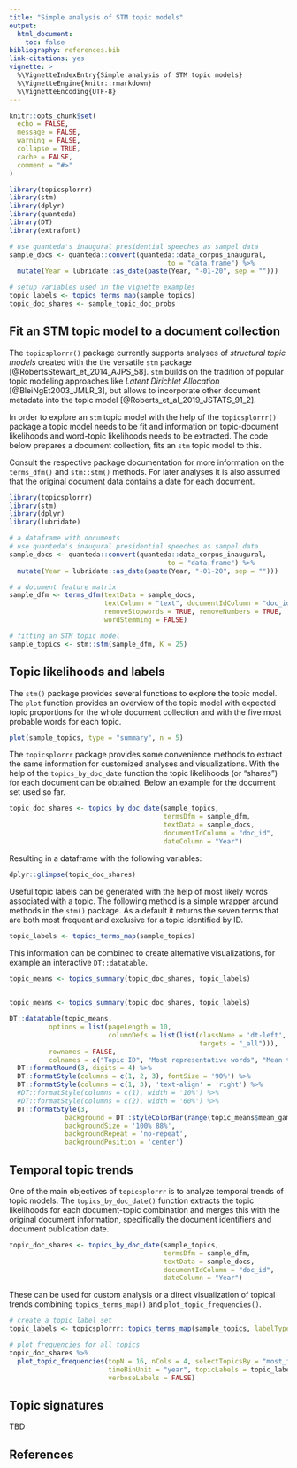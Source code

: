 ```yaml
---
title: "Simple analysis of STM topic models"
output: 
  html_document:
    toc: false
bibliography: references.bib
link-citations: yes
vignette: >
  %\VignetteIndexEntry{Simple analysis of STM topic models}
  %\VignetteEngine{knitr::rmarkdown}
  %\VignetteEncoding{UTF-8}
---
```


```r
knitr::opts_chunk$set(
  echo = FALSE,
  message = FALSE,
  warning = FALSE,
  collapse = TRUE,
  cache = FALSE,
  comment = "#>"
)
```

```r
library(topicsplorrr)
library(stm)
library(dplyr)
library(quanteda)
library(DT)
library(extrafont)

# use quanteda's inaugural presidential speeches as sampel data
sample_docs <- quanteda::convert(quanteda::data_corpus_inaugural,
                                        to = "data.frame") %>%
  mutate(Year = lubridate::as_date(paste(Year, "-01-20", sep = "")))

# setup variables used in the vignette examples
topic_labels <- topics_terms_map(sample_topics)
topic_doc_shares <- sample_topic_doc_probs
```


## Fit an STM topic model to a document collection
The `topicsplorrr()` package currently supports analyses of *structural topic models* created with the the versatile `stm` package [@RobertsStewart_et_2014_AJPS_58]. `stm` builds on the tradition of popular topic modeling approaches like *Latent Dirichlet Allocation* [@BleiNgEt2003_JMLR_3], but allows to incorporate other document metadata into the topic model [@Roberts_et_al_2019_JSTATS_91_2].

In order to explore an `stm` topic model with the help of the `topicsplorrr()` package a topic model needs to be fit and information on topic-document likelihoods and word-topic likelihoods needs to be extracted. The code below prepares a document collection, fits an `stm` topic model to this.  

Consult the respective package documentation for more information on the `terms_dfm()` and `stm::stm()` methods. For later analyses it is also assumed that the original document data contains a date for each document.


```r
library(topicsplorrr)
library(stm)
library(dplyr)
library(lubridate)

# a dataframe with documents 
# use quanteda's inaugural presidential speeches as sampel data
sample_docs <- quanteda::convert(quanteda::data_corpus_inaugural,
                                        to = "data.frame") %>%
  mutate(Year = lubridate::as_date(paste(Year, "-01-20", sep = "")))

# a document feature matrix
sample_dfm <- terms_dfm(textData = sample_docs, 
                        textColumn = "text", documentIdColumn = "doc_id", 
                        removeStopwords = TRUE, removeNumbers = TRUE, 
                        wordStemming = FALSE)

# fitting an STM topic model
sample_topics <- stm::stm(sample_dfm, K = 25)
```


## Topic likelihoods and labels
The `stm()` package provides several functions to explore the topic model. The `plot` function provides an overview of the topic model with expected topic proportions for the whole document collection and with the five most probable words for each topic.

```r
plot(sample_topics, type = "summary", n = 5)
```

The `topicsplorrr` package provides some convenience methods to extract the same information for customized analyses and visualizations. With the help of the `topics_by_doc_date` function the topic likelihoods (or "shares") for each document can be obtained. Below an example for the document set used so far.

```r
topic_doc_shares <- topics_by_doc_date(sample_topics, 
                                       termsDfm = sample_dfm, 
                                       textData = sample_docs,
                                       documentIdColumn = "doc_id", 
                                       dateColumn = "Year")
```

Resulting in a dataframe with the following variables:

```r
dplyr::glimpse(topic_doc_shares)
```

Useful topic labels can be generated with the help of most likely words associated with a topic. The following method is a simple wrapper around methods in the `stm()` package. As a  default it returns the seven terms that are both most frequent and exclusive for a topic identified by ID. 

```r
topic_labels <- topics_terms_map(sample_topics)
```

This information can be combined to create alternative visualizations, for example an interactive `DT::datatable`.

```r
topic_means <- topics_summary(topic_doc_shares, topic_labels)
  
```

```r
topic_means <- topics_summary(topic_doc_shares, topic_labels)

DT::datatable(topic_means, 
          options = list(pageLength = 10, 
                         columnDefs = list(list(className = 'dt-left', 
                                                targets = "_all"))), 
          rownames = FALSE, 
          colnames = c("Topic ID", "Most representative words", "Mean topic probability")) %>%
  DT::formatRound(3, digits = 4) %>%
  DT::formatStyle(columns = c(1, 2, 3), fontSize = '90%') %>%
  DT::formatStyle(columns = c(1, 3), 'text-align' = 'right') %>%
  #DT::formatStyle(columns = c(1), width = '10%') %>%
  #DT::formatStyle(columns = c(2), width = '60%') %>%
  DT::formatStyle(3,
              background = DT::styleColorBar(range(topic_means$mean_gamma), '#1964A6'),
              backgroundSize = '100% 88%',
              backgroundRepeat = 'no-repeat',
              backgroundPosition = 'center')
```


## Temporal topic trends

One of the main objectives of `topicsplorrr` is to analyze temporal trends of topic models. The `topics_by_doc_date()` function extracts the topic likelihoods for each document-topic combination and merges this with the original document information, specifically the document identifiers and document publication date.

```r
topic_doc_shares <- topics_by_doc_date(sample_topics, 
                                       termsDfm = sample_dfm, 
                                       textData = sample_docs,
                                       documentIdColumn = "doc_id", 
                                       dateColumn = "Year")
```

These can be used for custom analysis or a direct visualization of topical trends combining `topics_terms_map()` and `plot_topic_frequencies()`. 


```r
# create a topic label set
topic_labels <- topicsplorrr::topics_terms_map(sample_topics, labelType = "prob")

# plot frequencies for all topics
topic_doc_shares %>%
  plot_topic_frequencies(topN = 16, nCols = 4, selectTopicsBy = "most_frequent", 
                         timeBinUnit = "year", topicLabels = topic_labels, 
                         verboseLabels = FALSE)
```


## Topic signatures
TBD


## References
